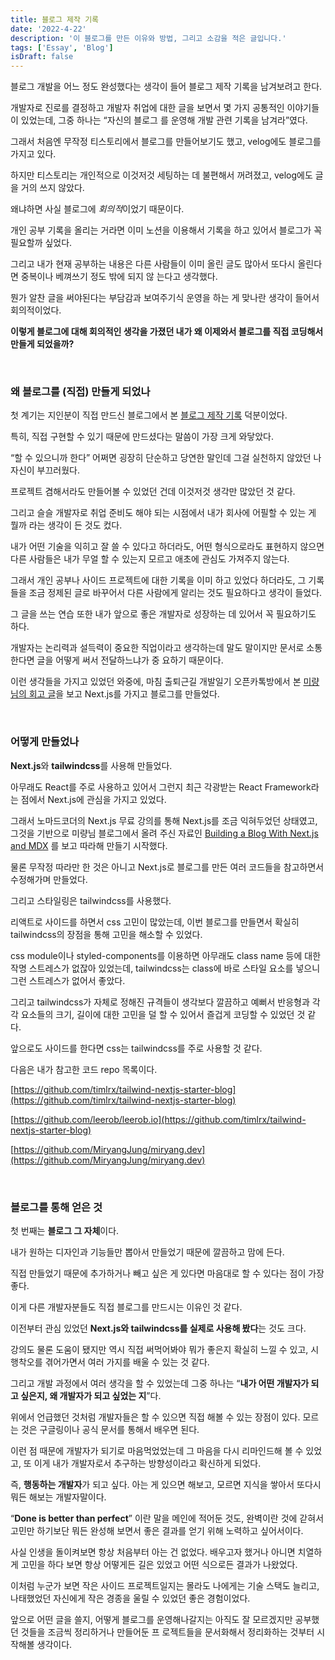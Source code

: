 ```yaml
---
title: 블로그 제작 기록
date: '2022-4-22'
description: '이 블로그를 만든 이유와 방법, 그리고 소감을 적은 글입니다.'
tags: ['Essay', 'Blog']
isDraft: false
---
```


블로그 개발을 어느 정도 완성했다는 생각이 들어 블로그 제작 기록을 남겨보려고 한다.

개발자로 진로를 결정하고 개발자 취업에 대한 글을 보면서 몇 가지 공통적인 이야기들이 있었는데, 그중 하나는 “자신의 블로그
를 운영해 개발 관련 기록을 남겨라”였다.

그래서 처음엔 무작정 티스토리에서 블로그를 만들어보기도 했고, velog에도 블로그를 가지고 있다.

하지만 티스토리는 개인적으로 이것저것 세팅하는 데 불편해서 꺼려졌고, velog에도 글을 거의 쓰지 않았다.

왜냐하면 사실 블로그에 *회의적*이었기 때문이다.

개인 공부 기록을 올리는 거라면 이미 노션을 이용해서 기록을 하고 있어서 블로그가 꼭 필요할까 싶었다.

그리고 내가 현재 공부하는 내용은 다른 사람들이 이미 올린 글도 많아서 또다시 올린다면 중복이나 베껴쓰기 정도 밖에 되지 않
는다고 생각했다.

뭔가 알찬 글을 써야된다는 부담감과 보여주기식 운영을 하는 게 맞나란 생각이 들어서 회의적이었다.

**이렇게 블로그에 대해 회의적인 생각을 가졌던 내가 왜 이제와서 블로그를 직접 코딩해서 만들게 되었을까?**

<br />

### 왜 블로그를 (직접) 만들게 되었나

첫 계기는 지인분이 직접 만드신 블로그에서 본
[블로그 제작 기록](https://bugoverdose.github.io/essay/starting-a-dev-blog/) 덕분이었다.

특히, 직접 구현할 수 있기 때문에 만드셨다는 말씀이 가장 크게 와닿았다.

“할 수 있으니까 한다” 어쩌면 굉장히 단순하고 당연한 말인데 그걸 실천하지 않았던 나 자신이 부끄러웠다.

프로젝트 겸해서라도 만들어볼 수 있었던 건데 이것저것 생각만 많았던 것 같다.

그리고 슬슬 개발자로 취업 준비도 해야 되는 시점에서 내가 회사에 어필할 수 있는 게 뭘까 라는 생각이 든 것도 컸다.

내가 어떤 기술을 익히고 잘 쓸 수 있다고 하더라도, 어떤 형식으로라도 표현하지 않으면 다른 사람들은 내가 무얼 할 수 있는지
모르고 애초에 관심도 가져주지 않는다.

그래서 개인 공부나 사이드 프로젝트에 대한 기록을 이미 하고 있었다 하더라도, 그 기록들을 조금 정제된 글로 바꾸어서 다른
사람에게 알리는 것도 필요하다고 생각이 들었다.

그 글을 쓰는 연습 또한 내가 앞으로 좋은 개발자로 성장하는 데 있어서 꼭 필요하기도 하다.

개발자는 논리력과 설득력이 중요한 직업이라고 생각하는데 말도 말이지만 문서로 소통한다면 글을 어떻게 써서 전달하느냐가 중
요하기 때문이다.

이런 생각들을 가지고 있었던 와중에, 마침 출퇴근길 개발일기 오픈카톡방에서 본
[미량 님의 회고 글](https://miryang.dev/blog/2021-review)을 보고 Next.js를 가지고 블로그를 만들었다.

<br />

### 어떻게 만들었나

**Next.js**와 **tailwindcss**를 사용해 만들었다.

아무래도 React를 주로 사용하고 있어서 그런지 최근 각광받는 React Framework라는 점에서 Next.js에 관심을 가지고 있었다.

그래서 노마드코더의 Next.js 무료 강의를 통해 Next.js를 조금 익혀두었던 상태였고, 그것을 기반으로 미량님 블로그에서 올려
주신 자료인
[Building a Blog With Next.js and MDX](https://blog.jetbrains.com/webstorm/2021/10/building-a-blog-with-next-js-and-mdx/)
를 보고 따라해 만들기 시작했다.

물론 무작정 따라만 한 것은 아니고 Next.js로 블로그를 만든 여러 코드들을 참고하면서 수정해가며 만들었다.

그리고 스타일링은 tailwindcss를 사용했다.

리액트로 사이드를 하면서 css 고민이 많았는데, 이번 블로그를 만들면서 확실히 tailwindcss의 장점을 통해 고민을 해소할 수
있었다.

css module이나 styled-components를 이용하면 아무래도 class name 등에 대한 작명 스트레스가 없잖아 있었는데, tailwindcss는
class에 바로 스타일 요소를 넣으니 그런 스트레스가 없어서 좋았다.

그리고 tailwindcss가 자체로 정해진 규격들이 생각보다 깔끔하고 예뻐서 반응형과 각각 요소들의 크기, 길이에 대한 고민을 덜
할 수 있어서 즐겁게 코딩할 수 있었던 것 같다.

앞으로도 사이드를 한다면 css는 tailwindcss를 주로 사용할 것 같다.

다음은 내가 참고한 코드 repo 목록이다.

[https://github.com/timlrx/tailwind-nextjs-starter-blog](https://github.com/timlrx/tailwind-nextjs-starter-blog)

[https://github.com/leerob/leerob.io](https://github.com/timlrx/tailwind-nextjs-starter-blog)

[https://github.com/MiryangJung/miryang.dev](https://github.com/MiryangJung/miryang.dev)

<br />

### 블로그를 통해 얻은 것

첫 번째는 **블로그 그 자체**이다.

내가 원하는 디자인과 기능들만 뽑아서 만들었기 때문에 깔끔하고 맘에 든다.

직접 만들었기 때문에 추가하거나 빼고 싶은 게 있다면 마음대로 할 수 있다는 점이 가장 좋다.

이게 다른 개발자분들도 직접 블로그를 만드시는 이유인 것 같다.

이전부터 관심 있었던 **Next.js와 tailwindcss를 실제로 사용해 봤다**는 것도 크다.

강의도 물론 도움이 됐지만 역시 직접 써먹어봐야 뭐가 좋은지 확실히 느낄 수 있고, 시행착오를 겪어가면서 여러 가지를 배울
수 있는 것 같다.

그리고 개발 과정에서 여러 생각을 할 수 있었는데 그중 하나는 “**내가 어떤 개발자가 되고 싶은지, 왜 개발자가 되고 싶었는
지**”다.

위에서 언급했던 것처럼 개발자들은 할 수 있으면 직접 해볼 수 있는 장점이 있다. 모르는 것은 구글링이나 공식 문서를 통해서
배우면 된다.

이런 점 때문에 개발자가 되기로 마음먹었었는데 그 마음을 다시 리마인드해 볼 수 있었고, 또 이게 내가 개발자로서 추구하는
방향성이라고 확신하게 되었다.

즉, **행동하는 개발자**가 되고 싶다. 아는 게 있으면 해보고, 모르면 지식을 쌓아서 또다시 뭐든 해보는 개발자말이다.

“**Done is better than perfect**” 이란 말을 메인에 적어둔 것도, 완벽이란 것에 갇혀서 고민만 하기보단 뭐든 완성해 보면서
좋은 결과를 얻기 위해 노력하고 싶어서이다.

사실 인생을 돌이켜보면 항상 처음부터 아는 건 없었다. 배우고자 했거나 아니면 치열하게 고민을 하다 보면 항상 어떻게든 길은
있었고 어떤 식으로든 결과가 나왔었다.

이처럼 누군가 보면 작은 사이드 프로젝트일지는 몰라도 나에게는 기술 스택도 늘리고, 나태했었던 자신에게 작은 경종을 울릴
수 있었던 좋은 경험이었다.

앞으로 어떤 글을 쓸지, 어떻게 블로그를 운영해나갈지는 아직도 잘 모르겠지만 공부했던 것들을 조금씩 정리하거나 만들어둔 프
로젝트들을 문서화해서 정리화하는 것부터 시작해볼 생각이다.
